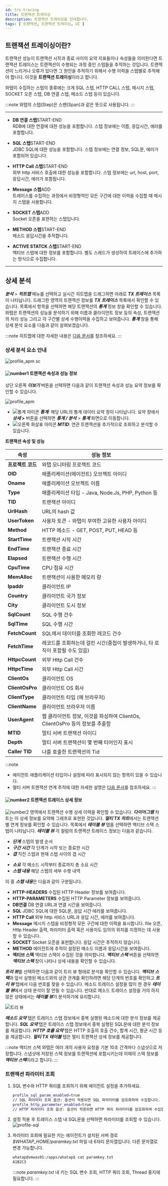 ```yaml
---
id: trs-tracing
title: 트랜잭션 트레이싱
description: 트랜잭션 트레이싱을 안내합니다. 
tags: [ 트랜잭션, 트랜잭션 트레이싱, UI ]
---
```


## 트랜잭션 트레이싱이란? 

트랜잭션 성능이 트랜잭션 시작과 종료 사이의 요약 지표들이나 속성들을 의미한다면 트랜잭션 트레이스는 트랜잭션이 수행되는 과정 중인 스텝들을 추적하는 것입니다. 트랜잭션이 느리거나 오류가 있다면 그 원인을 추적하기 위해서 수행 이력을 스텝별로 추적해야 합니다. 이것을 **트랜잭션 트레이싱**이라고 합니다.

와탭이 수집하는 스텝의 종류에는 크게 SQL 스텝, HTTP CALL 스텝, 메시지 스텝, SOCKET 오픈 스텝, DB 연결 스텝, 메소드 스텝 등이 있습니다. 

:::note 
와탭의 스텝(Step)은 스팬(Span)과 같은 뜻으로 사용됩니다.
:::

---

* **DB 연결 스텝**<span class='type'>START-END</span><br/>
    RDB에 대한 연결에 대한 성능을 포함합니다. 스텝 정보에는 이름, 응답시간, 에러를 포함합니다.

* **SQL 스텝**<span class='type'>START-END</span><br/>
    JDBC SQL에 대한 성능을 포함합니다. 스텝 정보에는 연결 정보, SQL문, 에러가 포함되어 있습니다.

* **HTTP Call 스텝**<span class='type'>START-END</span><br/>
    외부 http 서비스 호출에 대한 성능을 포함합니다. 스텝 정보에는 url, host, port, 응답시간, 에러가 포함됩니다.

<!-- 문의 file 오픈 혹은 사용자도 임의의 위치를 지정하는 데 사용할 수 있습니다. 오픈 안 하는 것으로 -->
* **Message 스텝**<span class='type'>ADD</span><br/>
    트레이스를 수집하는 과정에서 비정형적인 모든 구간에 대한 이력을 수집할 때 메시지 스텝을 사용합니다.  

* **SOCKET 스텝**<span class='type'>ADD</span><br/>
    Socket 오픈을 표현하는 스텝입니다.

* **METHOD 스텝**<span class='type'>START-END</span><br/>
    메소드 응답시간을 추적합니다.

* **ACTIVE STATCK 스텝**<span class='type'>START-END</span><br/>
    액티브 스텝에 대한 정보를 포함합니다. 별도 스레드가 생성하여 트레이스에 추가하는 방식으로 수집합니다.

---

## 상세 분석

***분석*** > ***히트맵*** 메뉴를 선택하고 실시간 히트맵을 드래그하면 아래로 ***TX 트레이스*** 목록이 나타납니다. 드래그한 영역의 트랜잭션 정보를 ***TX 트레이스*** 목록에서 확인할 수 있습니다. 목록에서 항목을 선택하면 해당 트랜잭션의 ***통계*** 정보 창을 확인할 수 있습니다. 와탭은 트랜잭션의 성능을 분석하기 위해 이름과 클라이언트 정보 등의 속성, 트랜잭션의 처리 성능 그리고 각 구간별 상세 수행이력을 수집하고 보여줍니다. ***통계*** 창을 통해 상세 분석 요소를 다음과 같이 살펴보겠습니다. 

:::note
히트맵에 대한 자세한 내용은 [다음 문서](trs-view#상세-분석)를 참조하세요. 
:::

### 상세 분석 요소 안내

![profile_apm sc](/img/tx-trace-static.png)
<!-- ![profile_apm](/img/trs-profile-detail-view-v2.png)
![profile_apm](/img/trs-hitmap-analysis.png) -->

#### ![number1](/img/number-01.png) 트랜잭션 속성과 성능 정보

상단 오른쪽 ***더보기*** 버튼을 선택하면 다음과 같이 트랜잭션 속성과 성능 요약 정보를 확인할 수 있습니다. 

![profile_apm](/img/tx-trace-dt.png)
<!-- ![profile_apm](/img/trs-hitmap-more-more.png)-->

* ![통계 아이콘](/img/ic-static.svg) ***통계***: 해당 URL의 통계 데이터 요약 창이 나타납니다. 요약 창에서 ***상세 >*** 버튼을 선택하면 ***통계 / 분석*** > ***통계*** 화면으로 이동합니다. 
* ![오른쪽 화살표 아이콘](/img/ic-arrow-right.svg) ***MTID***: 연관 트랜잭션을 추가적으로 조회하고 분석할 수 있습니다.

<!-- 예를 들어 ***에러 종류*** ***SLOW_TX*** ![통계 아이콘](/img/ic-static.svg) 통계 아이콘을 선택하면 ***에러 메세지***, ***에러 종류***, ***에러 단계*** 등을 확인할 수 있습니다.  -->
<!-- 이 중 상단에 위치한 트랜잭션 속성과 성능 정보에 대한 설명은 다음과 같습니다. -->
<!-- 이미지 최신화 진행 중 1109-->
<!-- ![profile_apm_trs](https://img.whatap.io/media/images/Screenshot_2020-12-15_W_JAVA_DEMO_5490_-_Application_Monitoring14.png)-->

**트랜잭션 속성 및 성능**
<!-- 표기 방식 고민 -->
|속성|성능 정보|
|----|----|
|**프로젝트 코드**|와탭 모니터링 프로젝트 코드|
|**OID**|애플리케이션(에이전트) 오브젝트 아이디|
|**Oname**|애플리케이션 오브젝트 이름|
|**Type**|애플리케이션 타입 - Java, Node.Js, PHP, Python 등|
|**TID**|트랜잭션 아이디|
|**UrlHash**|URL의 hash 값|
|**UserToken**|사용자 토큰 - 와탭이 부여한 고유한 사용자 아이디|
|**Method**|HTTP 메소드 - GET, POST, PUT, HEAD 등|
|**StartTime**|트랜잭션 시작 시간|
|**EndTime**|트랜잭션 종료 시간|
|**Elapsed**|트랜잭션 수행 시간|
|**CpuTime**|CPU 점유 시간|
|**MemAlloc**|트랜잭션이 사용한 메모리 량|
|**Ipaddr**|클라이언트 IP|
|**Country**|클라이언트 국가 정보|
|**City**|클라이언트 도시 정보|
|**SqlCount**|SQL 수행 건수|
|**SqlTime**|SQL 수행 시간|
|**FetchCount**|SQL에서 데이터를 조회한 레코드 건수|
|**FetchTime**|레코드를 조회하는데 걸린 시간(중첩이 발생하거나, 타 로직이 포함될 수도 있음)|
|**HttpcCount**|외부 Http Call 건수|
|**HttpcTime**|외부 Http Call 시간|
|**ClientOs**|클라이언트 OS|
|**ClientOsPro**|클라이언트 OS 회사|
|**ClientType**|클라이언트 타입 (예 브라우저)|
|**ClientName**|클라이언트 브라우저 이름|
|**UserAgent**|웹 클라이언트 정보, 이것을 파싱하여 ClientOs, ClientOsPro 등의 정보를 추출함|
|**MTID**|멀티 서버 트랜잭션 아이디|
|**Depth**|멀티 서버 트랜잭션이 몇 번째 티어인지 표시|
|**Caller TID**|나를 호출한 트랜잭션의 Tid|

:::note
* 에이전트 애플리케이션 타입이나 설정에 따라 표시되지 않는 항목이 있을 수 있습니다.
* 멀티 서버 트랜잭션 연계 추적에 대한 자세한 설명은 [다음 문서](trs-multi-trace)를 참조하세요.
:::

<!-- 연관 트랜잭션_멀티 서버 트랜잭션 연계 추적은 고급 기능 쳅터에서 별도 설명되어 있습니다. -->
<!-- ⓵ ⓶ #SQL 파라미터 조회 옵션-->
<!-- 
:::note
1. ***Show Stats***를 선택하면 해당 URL의 통계 데이터를 조회할 수 있습니다
1. ***MTID***를 선택하면 연관 트랜잭션을 추가 조회 분석할 수 있습니다. 
1. 에이전트 애플리케이션 타입이나 설정에 따라 표시되지 않는 항목이 있을 수 있습니다. 각 에이전트 설명서 안내를 참고 바랍니다.
:::
-->

#### ![number2](/img/number-02.png) 트랜잭션 트레이스 상세 정보

![number2](/img/number-02.png) 영역에서 트랜잭션 수행 상세 이력을 확인할 수 있습니다. ***다이어그램*** 차트는 이 상세 정보를 요약해 그래프로 표현한 것입니다. ***멀티 TX 차트***에서는 트랜잭션 별 연계 정보를 확인할 수 있습니다. 목록에서 ***테이블 뷰*** 탭을 선택하면 액티브 스택 스텝이 나타납니다. ***테이블 뷰*** 각 컬럼의 트랜잭션 트레이스 정보는 다음과 같습니다.

<!--
***다이어그램***은 트랜잭션 수행 상세 이력입니다.
***다이어그램***은 트랜잭션 수행 상세 이력입니다. 수행 상세 이력을 보여주기 위한 ![number2](/img/number-02.png) 영역 각 컬럼의 **트랜잭션 트레이스 정보**는 다음과 같습니다.

**번호** 스텝의 발생 순서
* **누적 시간** 해당 스텝까지의 누적 수행 시간
* **스텝 시간** 해당 스텝에서의 응답시간
* **CPU Time** 해당 스텝까지 누적 CPU 사용 시간
* **메모리** 해당 스텝까지 누적 메모리 사용량
* **단계** 해당 스텝의 세부 수행 내역 

![number-s3](/img/number-03.png) 영역에서 액티브 스택을 확인할 수 있습니다.
-->

* ***단계*** 스텝의 발생 순서
* ***구간 시간*** 각 단계가 시작 또는 종료한 시간
* ***갭*** 직전 스텝과 현재 스텝 사이의 갭 시간
<!-- 앞서 실행한 메소드 사이의 간격 / 해당 스텝의 시작점부터 다음 스텝으로 넘어가는 과정까지 모든 대기 시간 -->
* ***소요*** 각 메소드 시작부터 종료까지 총 소요 시간
* ***스탭 내용*** 해당 스텝의 세부 수행 내역

이 중 ***스텝 내용***은 다음과 같이 구분됩니다.

* **HTTP-HEADERS** 수집된 HTTP Header 정보를 보여줍니다.
* **HTTP-PARAMETERS** 수집된 HTTP Parameter 정보를 보여줍니다.
* **DB연결** DB 연결 URL과 연결 시간을 보여줍니다.
* **SQL** JDBC SQL에 대한 SQL문, 응답 시간 에러를 보여줍니다.
* **HTTP Call** 외부 http 서비스 URL과 응답 시간, 에러를 보여줍니다.
* **Message** 메시지 스텝을 비정형적 모든 구간에 대한 이력을 표시합니다. file 오픈, Http Header 출력, 파라미터 출력 혹은 사용자도 임의의 위치를 지정하는 데 사용할 수 있습니다.
* **SOCKET** Socket 오픈을 표현합니다. 응답 시간은 추적하지 않습니다.
* **METHOD** 에이전트에 추적이 설정된 메소드 이름과 응답시간을 보여줍니다.
* **액티브 스택** 액티브 스택이 수집된 것을 의미합니다. ***액티브 스택*** 버튼을 선택하면 ***액티브 스택*** 창이 나타나 상세 내용을 확인할 수 있습니다.

***트리 뷰***를 선택하면 다음과 같이 트리 뷰 형태로 분석을 확인할 수 있습니다. ***액티브 스택***과 앞서 실행된 메소드와의 상관 관계를 확인하려면 해당 단계의 번호를 확인하고 ***트리 뷰*** 탭에서 다음 번호를 찾을 수 있습니다. 메소드 트레이스 설정을 많이 한 경우 ***테이블 뷰***에서 상태 분석이 잘 안될 수 있습니다. 반대로 메소드 트레이스 설정을 거의 하지 않은 상태에서는 ***테이블 뷰***가 분석하기에 유리합니다. 

![트리 뷰](/img/tx-trace-tree.png)

***메소드 요약*** 탭은 트레이스 스탭 정보에서 중복 실행된 메소드에 대한 분석 정보를 제공합니다. ***SQL 요약*** 탭은 트레이스 스탭 정보에서 중복 실행된 SQL문에 대한 분석 정보를 제공합니다. ***HTTP 호출 요약*** 탭은 HTTP 호출의 호출 건수, 합계 시간, 평균 시간 등을 제공합니다. ***멀티 TX 테이블*** 탭은 멀티 트랜잭션 상세 정보를 제공합니다.

:::note 액티브 스택
와탭은 여러 개의 사용자 요청을 기본 10초 간격마다 스냅샷으로 저장합니다. 스냅샷에 저장된 스택 정보를 트랜잭션에 포함시키는데 이때의 스택 정보를 ***액티브 스택***이라고 합니다.
:::

<!-- 


해당 액티브 스택과 앞서 실행된 메소드와의 상관 관계를 확인하려면 해당 단계의 번호를 참조하세요. 이 번호를 트리 뷰 탭을 클릭한 다음 번호를 찾아 확인합니다. 트리 뷰 탭만으로는 메소드가 시작한 시간을 파악할 수 없기 때문에 테이블 뷰 탭을 통해서 구간 시간을 먼저 확인하세요.

![number3](/img/number-03.png) 트랜잭션 트레이스 상세 정보

트랜잭션 트레이스를 상세히 볼 수 있습니다. ![number-s3](/img/number-03.png) 영역의 ***테이블 뷰***를 선택하면 액티브 스택 스텝이 나타납니다. 또한 ***트리 뷰*** 버튼을 선택하면 다음과 같이 트리뷰 형태로 분석을 확인할 수 있습니다.

![트리 뷰](/img/tx-trace-tree.png)
![profile_tree](/img/trs-profile-detail-tree-view-v2.png)

메소드 트레이스 설정을 많이 한 경우 리스트 뷰에서 상태 분석이 잘 안될 수 있습니다. 반대로 메소드 트레이스 설정을 거의 하지 않은 상태에서는 리스트 뷰가 분석하기에 유리합니다. 

***메소드 분석***을 선택하면 트레이스 스탭 정보에서 중복 실행된 메소드에 대한 분석 정보를 제공합니다. ***SQL 분석***을 선택하면 트레이스 스탭 정보에서 중복 실행된 SQL문에 대한 분석 정보를 제공합니다.
-->


<!-- 메소드 트레이스 메소드 트레이스? -->
<!-- 3번 화면 안내 더 필요..예시 다운로드 컬럼 선택 등 -->

### 트랜잭션 파라미터 조회

1. SQL 변수와 HTTP 쿼리를 조회하기 위해 에이전트 설정을 추가하세요.

    ```bash title='whatap.conf' {1,3}
    profile_sql_param_enabled=true 
    // SQL 파라미터 조회 옵션: 옵션이 적용되면 SQL 파라미터를 암호화하여 수집합니다.
    profile_http_parameter_enabled=true 
    // HTTP 파라미터 조회 옵션: 옵션이 적용되면 HTTP 쿼리 파라미터를 암호화하여 수집합니다.
    ```

1. 설정 적용 후 트레이스 스텝 내 SQL문을 선택하면 파라미터를 조회할 수 있습니다.
    ![profile-sql](https://img.whatap.io/media/images/Screenshot_2020-12-15_W_JAVA_DEMO_5490_-_Application_Monitoring18.png)  

1. 파라미터 조회에 필요한 키는 에이전트가 설치된 서버 경로 *$WHATAP_HOME/paramkey.txt* 파일 내 6자리 문자열입니다. 다른 문자열로 변경 가능합니다.

    ```bash title='paramkey.txt'
    whatap@vmwas01:/apps/whatap$ cat paramkey.txt
    A1B2C3
    ```

    :::note
    *paramkey.txt* 내 키는 SQL 변수 조회, HTTP 쿼리 조회, Thread 중지에 필요합니다.
    :::

<!-- 확인 후 인클루드 파일로 교체-->